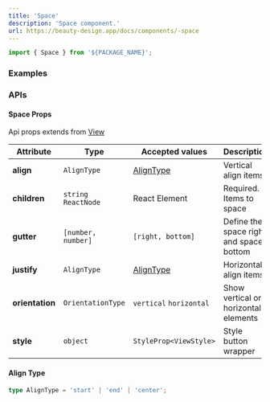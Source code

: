 ```yaml
---
title: 'Space'
description: 'Space component.'
url: https://beauty-design.app/docs/components/-space
---
```


```jsx
import { Space } from '${PACKAGE_NAME}';
```

### Examples

<Playground
  id="default"
  title="Default"
  description="Default space element."
  code={space.defaultCode}
/>

<Spacer y={2} />

<Playground
  id="gutter"
  title="Gutter"
  description="Gutter spacing children elements."
  code={space.gutter}
/>

<Spacer y={2} />

<Playground
  id="vertical-orientation"
  title="Vertical Orientation"
  description="Vertical orientation elements."
  code={space.verticalAlign}
/>

<Spacer y={2} />

<Playground
  id="justify-align"
  title="Justify And Align"
  description="Justify and align positions elements."
  code={space.justifyAndAlign}
/>

<Spacer y={2} />

### APIs

<Spacer y={2} />

#### Space Props
Api props extends from [View](https://reactnative.dev/docs/view)

| Attribute       | Type                  | Accepted values          | Description                             | Default      |
|-----------------|-----------------------|--------------------------|-----------------------------------------|--------------|
| **align**       | `AlignType`           | [AlignType](#align-type) | Vertical align items                    | `start`      |
| **children**    | `string`  `ReactNode` | React Element            | Required. Items to space                | -            |
| **gutter**      | `[number, number]`    | `[right, bottom]`        | Define the space right and space bottom | `[10, 10]`   |
| **justify**     | `AlignType`           | [AlignType](#align-type) | Horizontal align items                  | `start`      |
| **orientation** | `OrientationType`     | `vertical` `horizontal`  | Show vertical or horizontal elements    | `horizontal` |
| **style**       | `object`              | `StyleProp<ViewStyle>`   | Style button wrapper                    | -            |

<Spacer y={2} />

#### Align Type
```ts
type AlignType = 'start' | 'end' | 'center';
```
